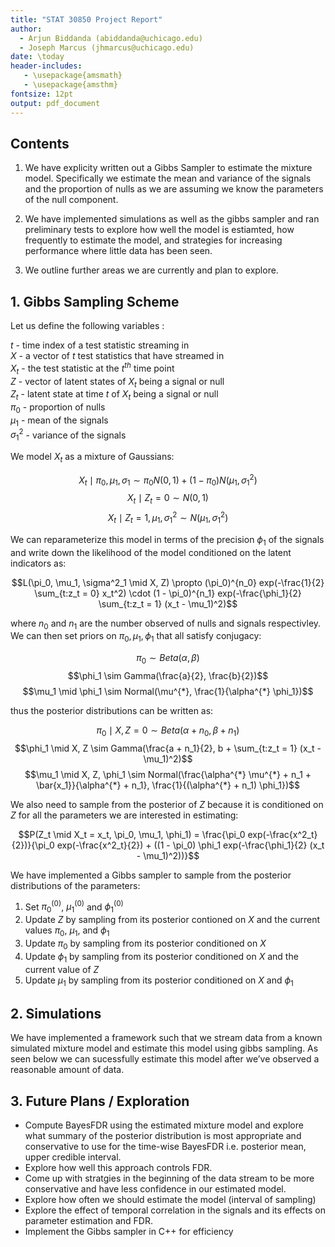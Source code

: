 ```yaml
---
title: "STAT 30850 Project Report"
author: 
  - Arjun Biddanda (abiddanda@uchicago.edu)
  - Joseph Marcus (jhmarcus@uchicago.edu)
date: \today
header-includes:
   - \usepackage{amsmath}
   - \usepackage{amsthm}
fontsize: 12pt
output: pdf_document
---
```


## Contents

1. We have explicity written out a Gibbs Sampler to estimate the mixture model. Specifically we estimate the mean and variance of the signals and the proportion of nulls as we are assuming we know the parameters of the null component.   

2. We have implemented simulations as well as the gibbs sampler and ran preliminary tests to explore how well the model is estiamted, how frequently to estimate the model, and strategies for increasing performance where little data has been seen.  

3. We outline further areas we are currently and plan to explore.

## 1. Gibbs Sampling Scheme 

<!-- TODO : make sure the variable names are not confusing -->

Let us define the following variables :  

$t$ - time index of a test statistic streaming in  
$X$ - a vector of $t$ test statistics that have streamed in  
$X_t$ - the test statistic at the $t^{th}$ time point  
$Z$ - vector of latent states of $X_t$ being a signal or null  
$Z_t$ - latent state at time $t$ of $X_t$ being a signal or null  
$\pi_0$ - proportion of nulls  
$\mu_1$ - mean of the signals  
$\sigma^2_1$ - variance of the signals  

We model $X_t$ as a mixture of Gaussians:

$$X_t \mid \pi_0, \mu_1, \sigma_1 \sim \pi_0 N(0,1) + (1 - \pi_0) N(\mu_1, \sigma^2_1)$$
$$X_t \mid Z_t = 0 \sim N(0, 1)$$
$$X_t \mid Z_t = 1, \mu_1, \sigma^2_1 \sim N(\mu_1, \sigma^2_1)$$

We can reparameterize this model in terms of the precision $\phi_1$ of the signals and write down the likelihood of the model conditioned on the latent indicators as:

$$L(\pi_0, \mu_1, \sigma^2_1 \mid X, Z) \propto (\pi_0)^{n_0} exp(-\frac{1}{2} \sum_{t:z_t = 0} x_t^2) \cdot (1 - \pi_0)^{n_1} exp(-\frac{\phi_1}{2} \sum_{t:z_t = 1} (x_t - \mu_1)^2)$$

where $n_0$ and $n_1$ are the number observed of nulls and signals respectivley. We can then set priors on $\pi_0, \mu_1, \phi_1$ that all satisfy conjugacy:

$$\pi_0 \sim Beta(\alpha, \beta)$$
$$\phi_1 \sim Gamma(\frac{a}{2}, \frac{b}{2})$$
$$\mu_1 \mid \phi_1 \sim Normal(\mu^{*}, \frac{1}{\alpha^{*} \phi_1})$$

thus the posterior distributions can be written as:

$$\pi_0 \mid X, Z = 0 \sim Beta(\alpha + n_0, \beta + n_1)$$
$$\phi_1 \mid X, Z \sim Gamma(\frac{a + n_1}{2}, b + \sum_{t:z_t = 1} (x_t - \mu_1)^2)$$
$$\mu_1 \mid X, Z, \phi_1 \sim Normal(\frac{\alpha^{*} \mu^{*} + n_1 + \bar{x_1}}{\alpha^{*} + n_1}, \frac{1}{(\alpha^{*} + n_1) \phi_1})$$

We also need to sample from the posterior of $Z$ because it is conditioned on $Z$ for all the parameters we are interested in estimating:

$$P(Z_t \mid X_t = x_t, \pi_0, \mu_1, \phi_1) = \frac{\pi_0 exp(-\frac{x^2_t}{2})}{\pi_0 exp(-\frac{x^2_t}{2}) + ((1 - \pi_0) \phi_1 exp(-\frac{\phi_1}{2} (x_t - \mu_1)^2))}$$

We have implemented a Gibbs sampler to sample from the posterior distributions of the parameters:

1. Set $\pi^{(0)}_0$, $\mu^{(0)}_1$ and $\phi^{(0)}_1$  
2. Update $Z$ by sampling from its posterior contioned on $X$ and the current values $\pi_0$, $\mu_1$, and $\phi_1$  
3. Update $\pi_0$ by sampling from its posterior conditioned on $X$  
4. Update $\phi_1$ by sampling from its posterior conditioned on $X$ and the current value of $Z$  
5. Update  $\mu_1$ by sampling from its posterior conditioned on $X$ and $\phi_1$

## 2. Simulations

We have implemented a framework such that we stream data from a known simulated mixture model and estimate this model using gibbs sampling. As seen below we can sucessfully estimate this model after we've observed a reasonable amount of data.

<!-- TODO : include plots here -->

## 3. Future Plans / Exploration 

* Compute BayesFDR using the estimated mixture model and explore what summary of the posterior distribution is most appropriate and conservative to use for the time-wise BayesFDR i.e. posterior mean, upper credible interval.
* Explore how well this approach controls FDR.
* Come up with stratgies in the beginning of the data stream to be more conservative and have less confidence in our estimated model.
* Explore how often we should estimate the model (interval of sampling)
* Explore the effect of temporal correlation in the signals and its effects on parameter estimation and FDR.
* Implement the Gibbs sampler in C++ for efficiency 

